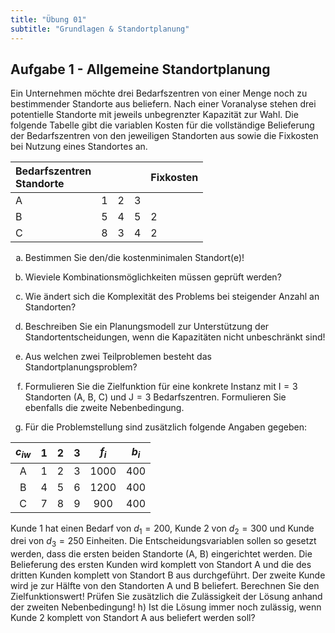 ```yaml
---
title: "Übung 01"
subtitle: "Grundlagen & Standortplanung"
---
```


## Aufgabe 1 - Allgemeine Standortplanung

Ein Unternehmen möchte drei Bedarfszentren von einer Menge noch zu bestimmender Standorte aus beliefern. Nach einer Voranalyse stehen drei potentielle Standorte mit jeweils unbegrenzter Kapazität zur Wahl. Die folgende Tabelle gibt die variablen Kosten für die vollständige Belieferung der Bedarfszentren von den jeweiligen Standorten aus sowie die Fixkosten bei Nutzung eines Standortes an.

| Bedarfszentren <br> Standorte |  |  |  | Fixkosten |
| :-- | :-- | :-- | :-- | :-- |
| A | 1 | 2 | 3 |  |
| B | 5 | 4 | 5 | 2 |
| C | 8 | 3 | 4 | 2 |

a) Bestimmen Sie den/die kostenminimalen Standort(e)!
b) Wieviele Kombinationsmöglichkeiten müssen geprüft werden?
c) Wie ändert sich die Komplexität des Problems bei steigender Anzahl an Standorten?
d) Beschreiben Sie ein Planungsmodell zur Unterstützung der Standortentscheidungen, wenn die Kapazitäten nicht unbeschränkt sind!
e) Aus welchen zwei Teilproblemen besteht das Standortplanungsproblem?
f) Formulieren Sie die Zielfunktion für eine konkrete Instanz mit $\mathrm{I}=3$ Standorten (A, B, C) und $\mathrm{J}=3$ Bedarfszentren. Formulieren Sie ebenfalls die zweite Nebenbedingung.


g) Für die Problemstellung sind zusätzlich folgende Angaben gegeben:

| $c_{i w}$ | 1 | 2 | 3 | $f_{i}$ | $b_{i}$ |
| :--: | :--: | :--: | :--: | :--: | :--: |
| A | 1 | 2 | 3 | 1000 | 400 |
| B | 4 | 5 | 6 | 1200 | 400 |
| C | 7 | 8 | 9 | 900 | 400 |

Kunde 1 hat einen Bedarf von $d_{1}=200$, Kunde 2 von $d_{2}=300$ und Kunde drei von $d_{3}=250$ Einheiten. Die Entscheidungsvariablen sollen so gesetzt werden, dass die ersten beiden Standorte (A, B) eingerichtet werden. Die Belieferung des ersten Kunden wird komplett von Standort A und die des dritten Kunden komplett von Standort B aus durchgeführt. Der zweite Kunde wird je zur Hälfte von den Standorten A und B beliefert.
Berechnen Sie den Zielfunktionswert! Prüfen Sie zusätzlich die Zulässigkeit der Lösung anhand der zweiten Nebenbedingung!
h) Ist die Lösung immer noch zulässig, wenn Kunde 2 komplett von Standort A aus beliefert werden soll?

